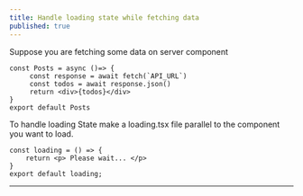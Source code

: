 ```yaml
---
title: Handle loading state while fetching data 
published: true
---
```


Suppose you are fetching some data on server component

```tsx
const Posts = async ()=> {
     const response = await fetch(`API_URL`)
     const todos = await response.json()
     return <div>{todos}</div>
}
export default Posts
```

To handle loading State make a loading.tsx file parallel to the component you want to load.

```tsx
const loading = () => {
    return <p> Please wait... </p>
}
export default loading;
```

---